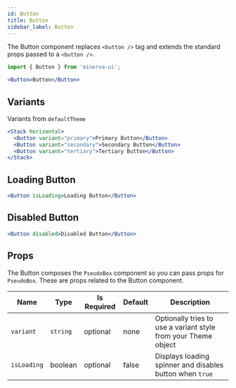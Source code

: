 ```yaml
---
id: Button
title: Button
sidebar_label: Button
---
```


The Button component replaces `<button />` tag and extends the standard props passed to a `<button />`.

```js
import { Button } from 'minerva-ui';
```

```jsx live
<Button>Button</Button>
```

## Variants

Variants from `defaultTheme`

```jsx
<Stack horizontal>
  <Button variant="primary">Primary Button</Button>
  <Button variant="secondary">Secondary Button</Button>
  <Button variant="tertiary">Tertiary Button</Button>
</Stack>
```

## Loading Button

```jsx live
<Button isLoading>Loading Button</Button>
```

## Disabled Button

```jsx live
<Button disabled>Disabled Button</Button>
```

## Props

The Button composes the `PseudoBox` component so you can pass props for
`PseudoBox`. These are props related to the Button component.

| Name        | Type     | Is Required | Default | Description                                                    |
| ----------- | -------- | ----------- | ------- | -------------------------------------------------------------- |
| `variant`   | `string` | optional    | none    | Optionally tries to use a variant style from your Theme object |
| `isLoading` | boolean  | optional    | false   | Displays loading spinner and disables button when `true`       |
